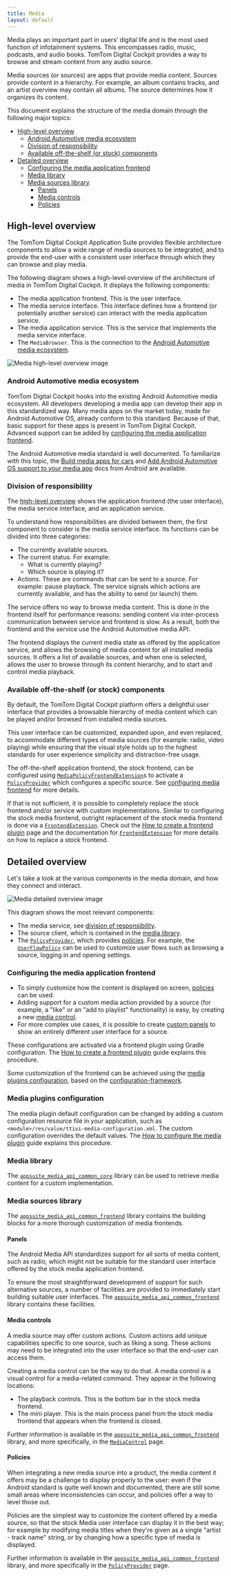 ```yaml
---
title: Media
layout: default
---
```


Media plays an important part in users’ digital life and is the most used function of infotainment
systems. This encompasses radio, music, podcasts, and audio books. TomTom Digital Cockpit provides a way to
browse and stream content from any audio source.

Media sources (or sources) are apps that provide media content. Sources provide content in a
hierarchy. For example, an album contains tracks, and an artist overview may contain all albums.
The source determines how it organizes its content.

This document explains the structure of the media domain through the following major topics:

- [High-level overview](#high-level-overview)
    - [Android Automotive media ecosystem](#android-automotive-media-ecosystem)
    - [Division of responsibility](#division-of-responsibility)
    - [Available off-the-shelf (or stock) components](#available-off-the-shelf-or-stock-components)
- [Detailed overview](#detailed-overview)
    - [Configuring the media application frontend](#configuring-the-media-application-frontend)
    - [Media library](#media-library)
    - [Media sources library](#media-sources-library)
        - [Panels](#panels)
        - [Media controls](#media-controls)
        - [Policies](#policies)

## High-level overview

The TomTom Digital Cockpit Application Suite provides flexible architecture components to allow a wide range
of media sources to be integrated, and to provide the end-user with a consistent user interface
through which they can browse and play media.

The following diagram shows a high-level overview of the architecture of media in TomTom Digital Cockpit. It
displays the following components:
- The media application frontend. This is the user interface.
- The media service interface. This interface defines how a frontend (or potentially another
  service) can interact with the media application service.
- The media application service. This is the service that implements the media service interface.
- The `MediaBrowser`. This is the connection to the
  [Android Automotive media ecosystem](#android-automotive-media-ecosystem).

![Media high-level overview image](images/media_domain-high-level-overview.svg)

### Android Automotive media ecosystem

TomTom Digital Cockpit hooks into the existing Android Automotive media ecosystem. All developers developing
a media app can develop their app in this standardized way. Many media apps on the market today,
made for Android Automotive OS, already conform to this standard. Because of
that, basic support for these apps is present in TomTom Digital Cockpit. Advanced support can be added by
[configuring the media application frontend](#configuring-the-media-application-frontend).

The Android Automotive media standard is well documented. To familiarize with this topic, the
[Build media apps for cars](https://developer.android.com/training/cars/media) and
[Add Android Automotive OS support to your media app](https://developer.android.com/training/cars/media/automotive-os)
docs from Android are available.

### Division of responsibility

The [high-level overview](#high-level-overview) shows the application frontend (the user interface),
the media service interface, and an application service.

To understand how responsibilities are divided between them, the first component to consider is
the media service interface. Its functions can be divided into three categories:
- The currently available sources.
- The current status. For example:
    - What is currently playing?
    - Which source is playing it?
- Actions. These are commands that can be sent to a source. For example: pause playback. The
  service signals which actions are currently available, and has the ability to send (or launch)
  them.

The service offers no way to browse media content. This is done in the frontend itself for
performance reasons: sending content via inter-process communication between service and frontend
is slow. As a result, both the frontend and the service use the Android Automotive media API.

The frontend displays the current media state as offered by the application service, and allows
the browsing of media content for all installed media sources. It offers a list of available
sources, and when one is selected, allows the user to browse through its content hierarchy, and to
start and control media playback.

### Available off-the-shelf (or stock) components

By default, the TomTom Digital Cockpit platform offers a delightful user interface that provides a browsable
hierarchy of media content which can be played and/or browsed from installed media sources.

This user interface can be customized, expanded upon, and even replaced, to accommodate different
types of media sources (for example: radio, video playing) while ensuring that the visual style
holds up to the highest standards for user experience simplicity and distraction-free usage.

The off-the-shelf application frontend, the stock frontend, can be configured using
[`MediaPolicyFrontendExtension`](TTIVI_PLATFORM_API)s to activate a
[`PolicyProvider`](TTIVI_PLATFORM_API) which configures a specific source. See
[configuring media frontend](#configuring-the-media-application-frontend) for more details.

If that is not sufficient, it is possible to completely replace the stock frontend and/or service
with custom implementations. Similar to configuring the stock media frontend, outright replacement
of the stock media frontend is done via a [`FrontendExtension`](TTIVI_PLATFORM_API). Check out the
[How to create a frontend plugin](/tomtom-digital-cockpit/developers/tutorials-and-examples/basics/create-a-frontend-plugin)
page and the documentation for [`FrontendExtension`](TTIVI_PLATFORM_API) for more details on how to
replace a stock frontend.

## Detailed overview

Let's take a look at the various components in the media domain, and how they connect and interact.

![Media detailed overview image](images/media_domain-detailed-overview.svg)

This diagram shows the most relevant components:
- The media service, see [division of responsibility](#division-of-responsibility).
- The source client, which is contained in the [media library](#media-library).
- The [`PolicyProvider`](TTIVI_PLATFORM_API), which provides [policies](#policies). For example, the
  [`UserFlowPolicy`](TTIVI_PLATFORM_API) can be used to customize user flows such as browsing a
  source, logging in and opening settings.

### Configuring the media application frontend

- To simply customize how the content is displayed on screen, [policies](#policies) can be used.
- Adding support for a custom media action provided by a source (for example, a "like" or an "add to
  playlist" functionality) is easy, by creating a new [media control](#media-controls).
- For more complex use cases, it is possible to create [custom panels](#panels) to show an entirely
  different user interface for a source.

These configurations are activated via a frontend plugin using Gradle configuration. The
[How to create a frontend plugin](/tomtom-digital-cockpit/developers/tutorials-and-examples/basics/create-a-frontend-plugin)
guide explains this procedure.

Some customization of the frontend can be achieved using the
[media plugins configuration](#media-plugins-configuration), based on the
[configuration-framework](/tomtom-digital-cockpit/developers/tutorials-and-examples/customization/use-the-configuration-framework).

### Media plugins configuration

The media plugin default configuration can be changed by adding a custom configuration resource file
in your application, such as `<module>/res/value/ttivi-media-configuration.xml`. The custom
configuration overrides the default values. The
[How to configure the media plugin](/tomtom-digital-cockpit/developers/tutorials-and-examples/media/configure-the-media-plugins)
guide explains this procedure.

### Media library

The [`appsuite_media_api_common_core`](TTIVI_PLATFORM_API) library can be used to retrieve media
content for a custom implementation.

### Media sources library

The [`appsuite_media_api_common_frontend`](TTIVI_PLATFORM_API) library contains the building blocks
for a more thorough customization of media frontends.

#### Panels

The Android Media API standardizes support for all sorts of media content, such as radio, which
might not be suitable for the standard user interface offered by the stock media application
frontend.

To ensure the most straightforward development of support for such alternative sources, a number
of facilities are provided to immediately start building suitable user interfaces.
The [`appsuite_media_api_common_frontend`](TTIVI_PLATFORM_API) library contains these facilities.

#### Media controls

A media source may offer custom actions. Custom actions add unique capabilities
specific to one source, such as liking a song. These actions may need to be integrated into the
user interface so that the end-user can access them.

Creating a media control can be the way to do that. A media control is a visual control for a
media-related command. They appear in the following locations:
- The playback controls. This is the bottom bar in the stock media frontend.
- The mini player. This is the main process panel from the stock media frontend that appears when the
  frontend is closed.

Further information is available in the [`appsuite_media_api_common_frontend`](TTIVI_PLATFORM_API)
library, and more specifically, in the [`MediaControl`](TTIVI_PLATFORM_API) page.

#### Policies

When integrating a new media source into a product, the media content it offers may be a challenge
to display properly to the user: even if the Android standard is quite well known and documented,
there are still some small areas where inconsistencies can occur, and policies offer a way to level
those out.

Policies are the simplest way to customize the content offered by a media source, so that the
stock Media user interface can display it in the best way; for example by modifying media titles
when they're given as a single "artist - track name" string, or by changing how a specific type of
media is displayed.

Further information is available in the [`appsuite_media_api_common_frontend`](TTIVI_PLATFORM_API)
library, and more specifically in the [`PolicyProvider`](TTIVI_PLATFORM_API) page.
